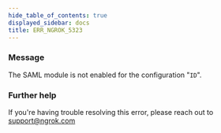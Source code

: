 ```yaml
---
hide_table_of_contents: true
displayed_sidebar: docs
title: ERR_NGROK_5323
---
```


### Message

The SAML module is not enabled for the configuration "`ID`".

<ErrorDetails />

### Further help

If you're having trouble resolving this error, please reach out to [support@ngrok.com](mailto:support@ngrok.com?subject=Help%20with%20ERR_NGROK_5323)
